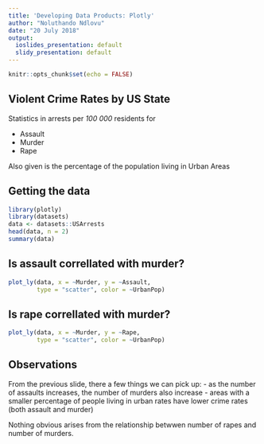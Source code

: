 ---
title: 'Developing Data Products: Plotly'
author: "Noluthando Ndlovu"
date: "20 July 2018"
output:
  ioslides_presentation: default
  slidy_presentation: default
---

```{r setup, include=FALSE}
knitr::opts_chunk$set(echo = FALSE)
```

## Violent Crime Rates by US State

Statistics in arrests per *100 000* residents for

- Assault
- Murder
- Rape

Also given is the percentage of the population living in Urban Areas

## Getting the data

```{r echo=TRUE, message=FALSE, warning=FALSE, comment=""}
library(plotly)
library(datasets)
data <- datasets::USArrests
head(data, n = 2)
summary(data)
```

## Is assault correllated with murder?

```{r echo=TRUE, message=FALSE, warning=FALSE, comment=""}
plot_ly(data, x = ~Murder, y = ~Assault,
        type = "scatter", color = ~UrbanPop)
```

## Is rape correllated with murder?

```{r echo=TRUE, message=FALSE, warning=FALSE, comment=""}
plot_ly(data, x = ~Murder, y = ~Rape,
        type = "scatter", color = ~UrbanPop)
```

## Observations

From the previous slide, there a few things we can pick up:
- as the number of assaults increases, the number of murders also increase
- areas with a smaller percentage of people living in urban rates have lower crime rates (both assault and murder)

Nothing obvious arises from the relationship betwwen number of rapes and number of murders.
